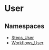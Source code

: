 
# User

## Namespaces

- [Steps\_User](../User/core_flows.User.Steps_User/page.mdx)
- [Workflows\_User](../User/core_flows.User.Workflows_User/page.mdx)
